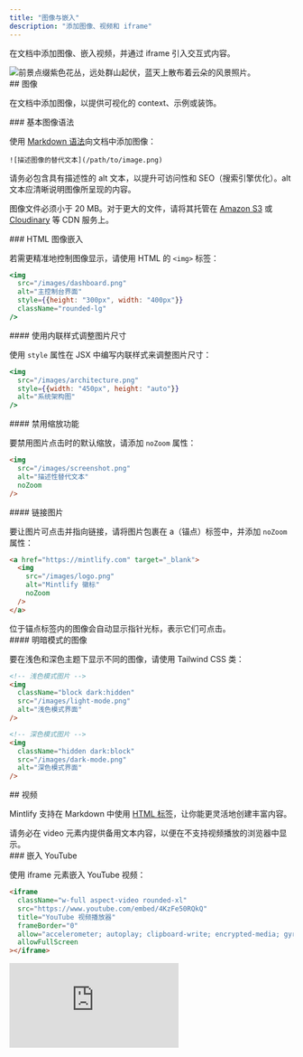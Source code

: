 ```yaml
---
title: "图像与嵌入"
description: "添加图像、视频和 iframe"
---
```


在文档中添加图像、嵌入视频，并通过 iframe 引入交互式内容。

<Frame>
  <img className="rounded-xl" src="https://mintlify-assets.b-cdn.net/bigbend.jpg" alt="前景点缀紫色花丛，远处群山起伏，蓝天上散布着云朵的风景照片。" />
</Frame>

<div id="images">
  ## 图像
</div>

在文档中添加图像，以提供可视化的 context、示例或装饰。

<div id="basic-image-syntax">
  ### 基本图像语法
</div>

使用 [Markdown 语法](https://www.markdownguide.org/basic-syntax/#images)向文档中添加图像：

```mdx
![描述图像的替代文本](/path/to/image.png)
```

<Tip>
  请务必包含具有描述性的 alt 文本，以提升可访问性和 SEO（搜索引擎优化）。alt 文本应清晰说明图像所呈现的内容。
</Tip>

图像文件必须小于 20 MB。对于更大的文件，请将其托管在 [Amazon S3](https://aws.amazon.com/s3) 或 [Cloudinary](https://cloudinary.com) 等 CDN 服务上。

<div id="html-image-embeds">
  ### HTML 图像嵌入
</div>

若需更精准地控制图像显示，请使用 HTML 的 `<img>` 标签：

```jsx
<img 
  src="/images/dashboard.png" 
  alt="主控制台界面"
  style={{height: "300px", width: "400px"}}
  className="rounded-lg"
/>
```

<div id="resize-images-with-inline-styles">
  #### 使用内联样式调整图片尺寸
</div>

使用 `style` 属性在 JSX 中编写内联样式来调整图片尺寸：

```jsx
<img
  src="/images/architecture.png"
  style={{width: "450px", height: "auto"}}
  alt="系统架构图"
/>
```

<div id="disable-zoom-functionality">
  #### 禁用缩放功能
</div>

要禁用图片点击时的默认缩放，请添加 `noZoom` 属性：

```html highlight="4"
<img 
  src="/images/screenshot.png" 
  alt="描述性替代文本"
  noZoom
/>
```

<div id="link-images">
  #### 链接图片
</div>

要让图片可点击并指向链接，请将图片包裹在 a（锚点）标签中，并添加 `noZoom` 属性：

```html
<a href="https://mintlify.com" target="_blank">
  <img 
    src="/images/logo.png" 
    alt="Mintlify 徽标"
    noZoom
  />
</a>
```

<Note>
  位于锚点标签内的图像会自动显示指针光标，表示它们可点击。
</Note>

<div id="light-and-dark-mode-images">
  #### 明暗模式的图像
</div>

要在浅色和深色主题下显示不同的图像，请使用 Tailwind CSS 类：

```html
<!-- 浅色模式图片 -->
<img 
  className="block dark:hidden" 
  src="/images/light-mode.png" 
  alt="浅色模式界面"
/>

<!-- 深色模式图片 -->
<img 
  className="hidden dark:block" 
  src="/images/dark-mode.png" 
  alt="深色模式界面"
/>
```

<div id="videos">
  ## 视频
</div>

Mintlify 支持在 Markdown 中使用 [HTML 标签](https://www.markdownguide.org/basic-syntax/#html)，让你能更灵活地创建丰富内容。

<Tip>
  请务必在 video 元素内提供备用文本内容，以便在不支持视频播放的浏览器中显示。
</Tip>

<div id="youtube-embeds">
  ### 嵌入 YouTube
</div>

使用 iframe 元素嵌入 YouTube 视频：

```html
<iframe
  className="w-full aspect-video rounded-xl"
  src="https://www.youtube.com/embed/4KzFe50RQkQ"
  title="YouTube 视频播放器"
  frameBorder="0"
  allow="accelerometer; autoplay; clipboard-write; encrypted-media; gyroscope; picture-in-picture"
  allowFullScreen
></iframe>
```

<Frame>
  <iframe className="w-full aspect-video rounded-xl" src="https://www.youtube.com/embed/4KzFe50RQkQ" title="YouTube 视频播放器" frameBorder="0" allow="accelerometer; autoplay; clipboard-write; encrypted-media; gyroscope; picture-in-picture" allowFullScreen />
</Frame>

<div id="self-hosted-videos">
  ### 自托管视频
</div>

对于自托管视频对象，请使用 HTML `<video>` 元素：

```html
<video
  controls
  className="w-full aspect-video rounded-xl"
  src="您的视频链接.com"
></video>
```

<div id="autoplay-videos">
  ### 自动播放视频
</div>

要让视频自动播放，请使用：

```html
<video
  autoPlay
  muted
  loop
  playsInline
  className="w-full aspect-video rounded-xl"
  src="/videos/demo.mp4"
></video>
```

<Note>
  使用 JSX 语法时，将由两个单词组成的属性写成驼峰命名（camelCase）：`autoPlay`、`playsInline`、`allowFullScreen`。
</Note>

<div id="iframes">
  ## iframe
</div>

使用 iframe 元素嵌入外部内容：

```html
<iframe 
  src="https://example.com/embed" 
  title="嵌入式内容"
  className="w-full h-96 rounded-xl"
></iframe>
```

<div id="related-resources">
  ## 相关资源
</div>

<Card title="Frame 组件参考" icon="frame" horizontal href="/zh/components/frames">
  了解如何使用 Frame 组件来呈现图像。
</Card>